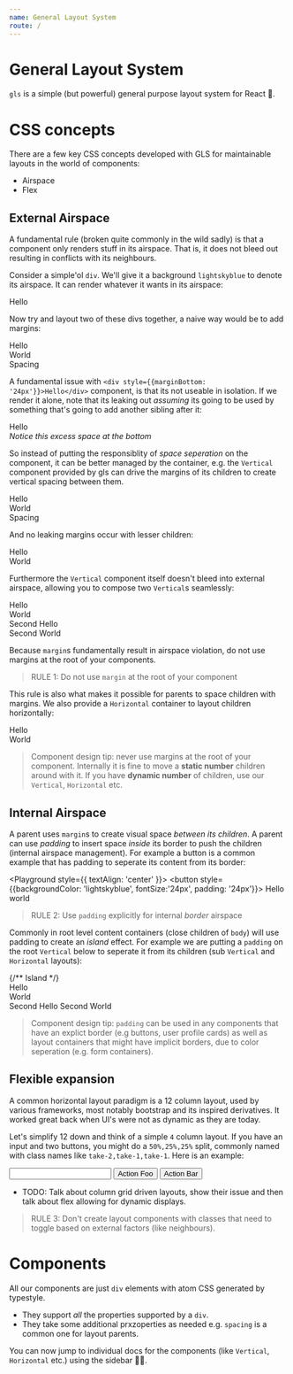 ```yaml
---
name: General Layout System
route: /
---
```



# General Layout System
`gls` is a simple (but powerful) general purpose layout system for React 🌹. 

# CSS concepts
There are a few key CSS concepts developed with GLS for maintainable layouts in the world of components:

* Airspace
* Flex

## External Airspace
A fundamental rule (broken quite commonly in the wild sadly) is that a component only renders stuff in its airspace. That is, it does not bleed out resulting in conflicts with its neighbours. 

Consider a simple'ol `div`. We'll give it a background `lightskyblue` to denote its airspace. It can render whatever it wants in its airspace: 

<Playground>
  <div style={{backgroundColor: 'lightskyblue'}}>Hello</div>
</Playground>

Now try and layout two of these divs together, a naive way would be to add margins:  

<Playground>
  <div style={{backgroundColor: "lightskyblue", marginBottom: '24px'}}>Hello</div>
  <div style={{backgroundColor: "lightpink", marginBottom: '24px'}}>World</div>
  <div style={{backgroundColor: "darkorange"}}>Spacing</div>
</Playground>

A fundamental issue with `<div style={{marginBottom: '24px'}}>Hello</div>` component, is that its not useable in isolation. If we render it alone, note that its leaking out *assuming* its going to be used by something that's going to add another sibling after it: 

<Playground>
  <div style={{backgroundColor: "lightskyblue", marginBottom: '24px'}}>Hello</div>
  <i style={{position:'absolute', bottom:'0px', color: 'lightgrey', textAlign: 'center'}}>Notice this excess space at the bottom</i>
</Playground>

So instead of putting the responsiblity of *space seperation* on the component, it can be better managed by the container, e.g. the `Vertical` component provided by gls can drive the margins of its children to create vertical spacing between them.

<Playground>
  <Vertical>
    <div style={{backgroundColor: "lightskyblue"}}>Hello</div>
    <div style={{backgroundColor: "lightpink"}}>World</div>
    <div style={{backgroundColor: "darkorange"}}>Spacing</div>
  </Vertical>
</Playground>

And no leaking margins occur with lesser children:

<Playground>
  <Vertical>
    <div style={{backgroundColor: "lightskyblue"}}>Hello</div>
    <div style={{backgroundColor: "lightpink"}}>World</div>
  </Vertical>
</Playground>

Furthermore the `Vertical` component itself doesn't bleed into external airspace, allowing you to compose two `Vertical`s seamlessly: 

<Playground>
  <Vertical>
    <Vertical>
      <div style={{backgroundColor: "lightskyblue"}}>Hello</div>
      <div style={{backgroundColor: "lightpink"}}>World</div>
    </Vertical>
    <Vertical>
      <div style={{backgroundColor: "lightskyblue"}}>Second Hello</div>
      <div style={{backgroundColor: "lightpink"}}>Second World</div>
    </Vertical>
  </Vertical>
</Playground>

Because `margin`s fundamentally result in airspace violation, do not use margins at the root of your components.

> RULE 1: Do not use `margin` at the root of your component

This rule is also what makes it possible for parents to space children with margins. We also provide a `Horizontal` container to layout children horizontally: 

<Playground>
  <Horizontal>
    <div style={{backgroundColor: "lightskyblue"}}>Hello</div>
    <div style={{backgroundColor: "lightpink"}}>World</div>
  </Horizontal>
</Playground>

> Component design tip: never use margins at the root of your component. Internally it is fine to move a **static number** children around with it. If you have **dynamic number** of children, use our `Vertical`, `Horizontal` etc. 

## Internal Airspace

A parent uses `margin`s to create visual space *between its children*. A parent can use *padding* to insert space *inside* its border to push the children (internal airspace management). For example a button is a common example that has padding to seperate its content from its border:

<Playground style={{ textAlign: 'center' }}>
  <button style={{backgroundColor: 'lightskyblue', fontSize:'24px', padding: '24px'}}>
    Hello world
  </button>
</Playground>

> RULE 2: Use `padding` explicitly for internal *border* airspace

Commonly in root level content containers (close children of `body`) will use padding to create an *island* effect. For example we are putting a `padding` on the root `Vertical` below to seperate it from its children (sub `Vertical` and `Horizontal` layouts):

<Playground>
  {/** Island */}
  <Vertical style={{ padding: '24px' }}>
    <Vertical>
      <div style={{backgroundColor: "lightskyblue"}}>Hello</div>
      <div style={{backgroundColor: "lightpink"}}>World</div>
    </Vertical>
    <Horizontal>
      <Flex style={{backgroundColor: "lightskyblue"}}>Second Hello</Flex>
      <Flex style={{backgroundColor: "lightpink"}}>Second World</Flex>
    </Horizontal>
  </Vertical>
</Playground>

> Component design tip: `padding` can be used in any components that have an explict border (e.g buttons, user profile cards) as well as layout containers that might have implicit borders, due to color seperation (e.g. form containers).

## Flexible expansion

A common horizontal layout paradigm is a 12 column layout, used by various frameworks, most notably bootstrap and its inspired derivatives. It worked great back when UI's were not as dynamic as they are today. 

Let's simplify 12 down and think of a simple `4` column layout. If you have an input and two buttons, you might do a `50%,25%,25%` split, commonly named with class names like `take-2,take-1,take-1`. Here is an example: 

<Playground>
  <Horizontal>
    <input style={{ width: '50%' }}/>
    <button style={{ width: '25%' }}>Action Foo</button>
    <button style={{ width: '25%' }}>Action Bar</button>
  </Horizontal>
</Playground>

* TODO: Talk about column grid driven layouts, show their issue and then talk about flex allowing for dynamic displays. 

> RULE 3: Don't create layout components with classes that need to toggle based on external factors (like neighbours).

# Components
All our components are just `div` elements with atom CSS generated by typestyle. 
* They support *all* the properties supported by a `div`.
* They take some additional prxzoperties as needed e.g. `spacing` is a common one for layout parents.

You can now jump to individual docs for the components (like `Vertical`, `Horizontal` etc.) using the sidebar 👍🏻.

